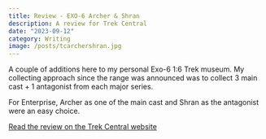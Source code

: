 ```yaml
---
title: Review - EXO-6 Archer & Shran 
description: A review for Trek Central
date: "2023-09-12"
category: Writing
image: /posts/tcarchershran.jpg
---
```


A couple of additions here to my personal Exo-6 1:6 Trek museum. My collecting approach since the range was announced was to collect 3 main cast + 1 antagonist from each major series. 

For Enterprise, Archer as one of the main cast and Shran as the antagonist were an easy choice. 

[Read the review on the Trek Central website](https://trekcentral.net/exo-6-archer-shran-review/)


